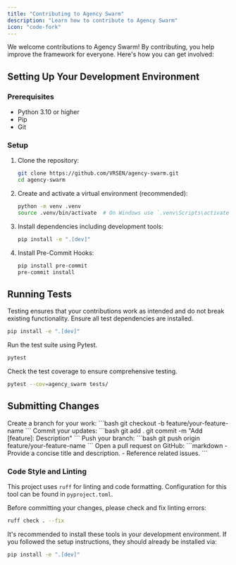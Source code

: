 ```yaml
---
title: "Contributing to Agency Swarm"
description: "Learn how to contribute to Agency Swarm"
icon: "code-fork"
---
```


We welcome contributions to Agency Swarm! By contributing, you help improve the framework for everyone. Here's how you can get involved:

## Setting Up Your Development Environment

### Prerequisites

- Python 3.10 or higher
- Pip
- Git

### Setup

1. Clone the repository:
   ```bash
   git clone https://github.com/VRSEN/agency-swarm.git
   cd agency-swarm
   ```
2. Create and activate a virtual environment (recommended):
   ```bash
   python -m venv .venv
   source .venv/bin/activate  # On Windows use `.venv\Scripts\activate`
   ```
3. Install dependencies including development tools:
   ```bash
   pip install -e ".[dev]"
   ```

4. Install Pre-Commit Hooks:
   ```bash
   pip install pre-commit
   pre-commit install
   ```

## Running Tests

<Tip>
  Testing ensures that your contributions work as intended and do not break existing functionality.
</Tip>

<Steps titleSize="h3">

<Step title="Install Test Dependencies" icon="download" iconType="solid">
Ensure all test dependencies are installed.

```bash
pip install -e ".[dev]"
```

</Step>

<Step title="Run Tests" icon="play" iconType="solid">
Run the test suite using Pytest.

```bash
pytest
```

</Step>

<Step title="Check Test Coverage" icon="chart-bar" iconType="solid">
Check the test coverage to ensure comprehensive testing.

```bash
pytest --cov=agency_swarm tests/
```

</Step>

</Steps>

## Submitting Changes

<AccordionGroup>

  <Accordion title="Create Branch" icon="code-branch" iconType="solid">
    Create a branch for your work:
    ```bash
    git checkout -b feature/your-feature-name
    ```
  </Accordion>

  <Accordion title="Commit Changes" icon="git" iconType="solid">
    Commit your updates:
    ```bash
    git add .
    git commit -m "Add [feature]: Description"
    ```
  </Accordion>

  <Accordion title="Push Branch" icon="code-fork" iconType="solid">
    Push your branch:
    ```bash
    git push origin feature/your-feature-name
    ```
  </Accordion>

  <Accordion title="Open PR" icon="paper-plane" iconType="solid">
    Open a pull request on GitHub:
    ```markdown
    - Provide a concise title and description.
    - Reference related issues.
    ```
  </Accordion>

</AccordionGroup>

### Code Style and Linting

This project uses `ruff` for linting and code formatting. Configuration for this tool can be found in `pyproject.toml`.

Before committing your changes, please check and fix linting errors:

```bash
ruff check . --fix
```

It's recommended to install these tools in your development environment. If you followed the setup instructions, they should already be installed via:

```bash
pip install -e ".[dev]"
```
